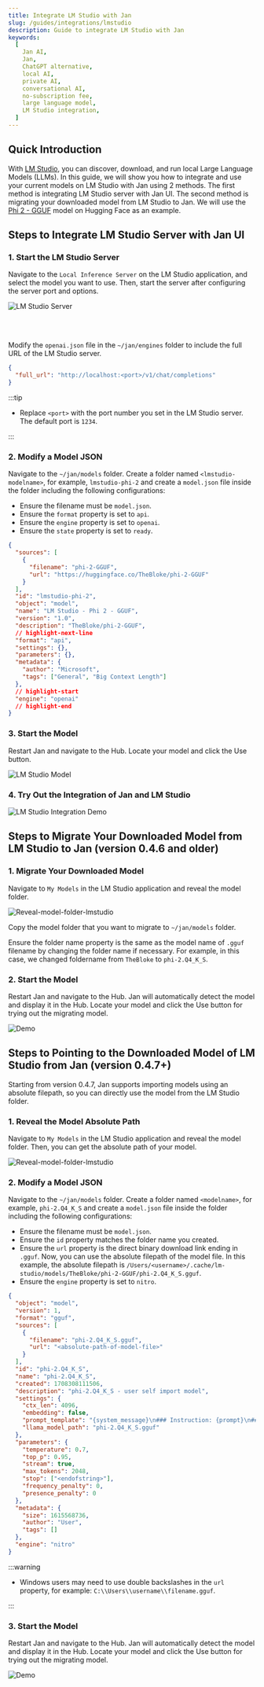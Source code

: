 ```yaml
---
title: Integrate LM Studio with Jan
slug: /guides/integrations/lmstudio
description: Guide to integrate LM Studio with Jan
keywords:
  [
    Jan AI,
    Jan,
    ChatGPT alternative,
    local AI,
    private AI,
    conversational AI,
    no-subscription fee,
    large language model,
    LM Studio integration,
  ]
---
```


## Quick Introduction

With [LM Studio](https://lmstudio.ai/), you can discover, download, and run local Large Language Models (LLMs). In this guide, we will show you how to integrate and use your current models on LM Studio with Jan using 2 methods.  The first method is integrating LM Studio server with Jan UI. The second method is migrating your downloaded model from LM Studio to Jan. We will use the [Phi 2 - GGUF](https://huggingface.co/TheBloke/phi-2-GGUF) model on Hugging Face as an example.

## Steps to Integrate LM Studio Server with Jan UI

### 1. Start the LM Studio Server

Navigate to the `Local Inference Server` on the LM Studio application, and select the model you want to use. Then, start the server after configuring the server port and options.

![LM Studio Server](assets/05-setting-lmstudio-server.gif)

<br></br>

Modify the `openai.json` file in the `~/jan/engines` folder to include the full URL of the LM Studio server.

```json title="~/jan/engines/openai.json"
{
  "full_url": "http://localhost:<port>/v1/chat/completions"
}
```

:::tip

- Replace `<port>` with the port number you set in the LM Studio server. The default port is `1234`.

:::

### 2. Modify a Model JSON

Navigate to the `~/jan/models` folder. Create a folder named `<lmstudio-modelname>`, for example, `lmstudio-phi-2` and create a `model.json` file inside the folder including the following configurations:

- Ensure the filename must be `model.json`.
- Ensure the `format` property is set to `api`.
- Ensure the `engine` property is set to `openai`.
- Ensure the `state` property is set to `ready`.

```json title="~/jan/models/lmstudio-phi-2/model.json"
{
  "sources": [
    {
      "filename": "phi-2-GGUF",
      "url": "https://huggingface.co/TheBloke/phi-2-GGUF"
    }
  ],
  "id": "lmstudio-phi-2",
  "object": "model",
  "name": "LM Studio - Phi 2 - GGUF",
  "version": "1.0",
  "description": "TheBloke/phi-2-GGUF",
  // highlight-next-line
  "format": "api",
  "settings": {},
  "parameters": {},
  "metadata": {
    "author": "Microsoft",
    "tags": ["General", "Big Context Length"]
  },
  // highlight-start
  "engine": "openai"
  // highlight-end
}
```

### 3. Start the Model

Restart Jan and navigate to the Hub. Locate your model and click the Use button.

![LM Studio Model](assets/05-lmstudio-run.png)

### 4. Try Out the Integration of Jan and LM Studio

![LM Studio Integration Demo](assets/05-lmstudio-integration-demo.gif)

## Steps to Migrate Your Downloaded Model from LM Studio to Jan (version 0.4.6 and older)

### 1. Migrate Your Downloaded Model

Navigate to `My Models` in the LM Studio application and reveal the model folder.

![Reveal-model-folder-lmstudio](assets/05-reveal-model-folder-lmstudio.gif)

Copy the model folder that you want to migrate to `~/jan/models` folder.

Ensure the folder name property is the same as the model name of `.gguf` filename by changing the folder name if necessary. For example, in this case, we changed foldername from `TheBloke` to `phi-2.Q4_K_S`.

### 2. Start the Model

Restart Jan and navigate to the Hub. Jan will automatically detect the model and display it in the Hub. Locate your model and click the Use button for trying out the migrating model.

![Demo](assets/05-demo-migrating-model.gif)

## Steps to Pointing to the Downloaded Model of LM Studio from Jan (version 0.4.7+)

Starting from version 0.4.7, Jan supports importing models using an absolute filepath, so you can directly use the model from the LM Studio folder.

### 1. Reveal the Model Absolute Path

Navigate to `My Models` in the LM Studio application and reveal the model folder. Then, you can get the absolute path of your model.

![Reveal-model-folder-lmstudio](assets/05-reveal-model-folder-lmstudio.gif)

### 2. Modify a Model JSON

Navigate to the `~/jan/models` folder. Create a folder named `<modelname>`, for example, `phi-2.Q4_K_S` and create a `model.json` file inside the folder including the following configurations:

- Ensure the filename must be `model.json`.
- Ensure the `id` property matches the folder name you created.
- Ensure the `url` property is the direct binary download link ending in `.gguf`. Now, you can use the absolute filepath of the model file. In this example, the absolute filepath is `/Users/<username>/.cache/lm-studio/models/TheBloke/phi-2-GGUF/phi-2.Q4_K_S.gguf`.
- Ensure the `engine` property is set to `nitro`.

```json
{
  "object": "model",
  "version": 1,
  "format": "gguf",
  "sources": [
    {
      "filename": "phi-2.Q4_K_S.gguf",
      "url": "<absolute-path-of-model-file>"
    }
  ],
  "id": "phi-2.Q4_K_S",
  "name": "phi-2.Q4_K_S",
  "created": 1708308111506,
  "description": "phi-2.Q4_K_S - user self import model",
  "settings": {
    "ctx_len": 4096,
    "embedding": false,
    "prompt_template": "{system_message}\n### Instruction: {prompt}\n### Response:",
    "llama_model_path": "phi-2.Q4_K_S.gguf"
  },
  "parameters": {
    "temperature": 0.7,
    "top_p": 0.95,
    "stream": true,
    "max_tokens": 2048,
    "stop": ["<endofstring>"],
    "frequency_penalty": 0,
    "presence_penalty": 0
  },
  "metadata": {
    "size": 1615568736,
    "author": "User",
    "tags": []
  },
  "engine": "nitro"
}
```

:::warning

- Windows users may need to use double backslashes in the `url` property, for example: `C:\\Users\\username\\filename.gguf`.

:::


### 3. Start the Model

Restart Jan and navigate to the Hub. Jan will automatically detect the model and display it in the Hub. Locate your model and click the Use button for trying out the migrating model.

![Demo](assets/05-demo-pointing-model.gif)
